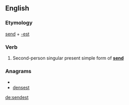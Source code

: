 ==English==

===Etymology===
[[send]] + [[-est]]

===Verb===
{{infl|en|verb form}}

# {{archaic}} Second-person singular present simple form of '''[[send]]'''

===Anagrams===
* {{alphagram|deensst}}
* [[densest#English|densest]]

[[de:sendest]]
